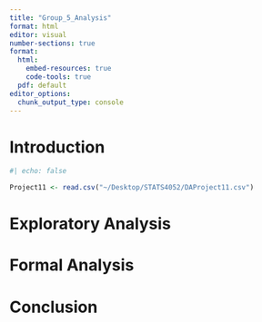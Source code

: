 ```yaml
---
title: "Group_5_Analysis"
format: html
editor: visual
number-sections: true
format: 
  html:
    embed-resources: true
    code-tools: true
  pdf: default
editor_options: 
  chunk_output_type: console
---
```


# Introduction {#sec-intro}

```r
#| echo: false

Project11 <- read.csv("~/Desktop/STATS4052/DAProject11.csv")
```

# Exploratory Analysis {#sec-exp}

# Formal Analysis {#sec-formal}

# Conclusion {#sec-con}
